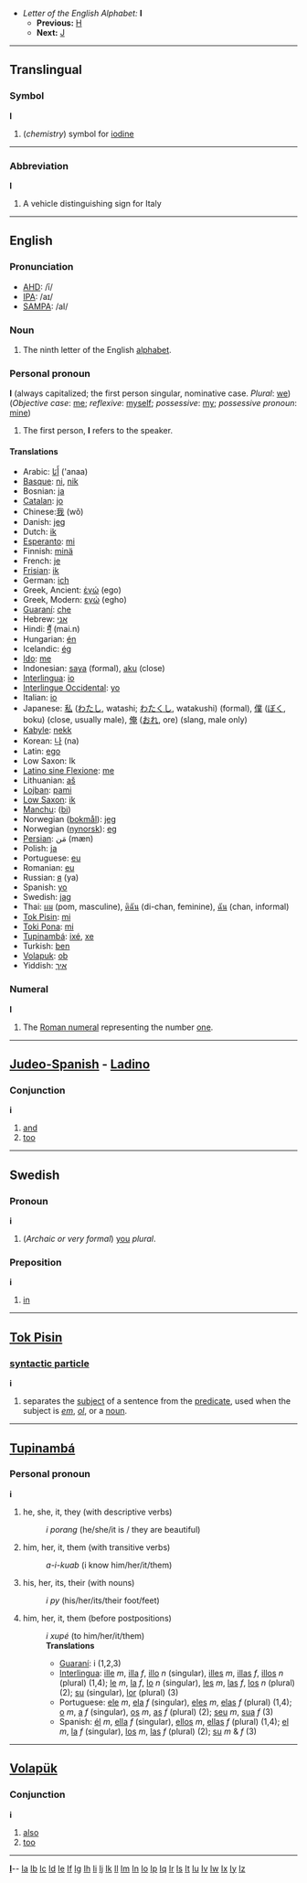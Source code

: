 *''Letter of the English Alphabet:'' '''I'''
**'''Previous:''' [[H]]
**'''Next:''' [[J]]

----
==Translingual==
===Symbol===
'''I'''

#(''chemistry'') symbol for [[iodine]]

----
===Abbreviation===
'''I'''

#A vehicle distinguishing sign for Italy

----
==English==
===Pronunciation===
*[[w:AHD|AHD]]: /ī/
*[[w:IPA|IPA]]: /aɪ/
*[[w:SAMPA|SAMPA]]: /aI/

===Noun===
#The ninth letter of the English [[alphabet]].

===Personal pronoun===
'''I''' (always capitalized; the first person singular, nominative case. ''Plural'': [[we]])<br>
(''Objective case'': [[me]]; ''reflexive'': [[myself]]; ''possessive'': [[my]]; ''possessive pronoun'': [[mine]])


# The first person, '''I''' refers to the speaker.
====Translations====
*Arabic: [[أَنَا]] ('anaa)
*[[Basque]]: [[ni]], [[nik]]
*Bosnian: [[ja]]
*[[Catalan]]: [[jo]]
*Chinese:[[我]] (wǒ)
*Danish: [[jeg]]
*Dutch: [[ik]]
*[[Esperanto]]: [[mi]]
*Finnish: [[minä]]
*French: [[je]]
*[[Frisian]]: [[ik]]
*German: [[ich]]
*Greek, Ancient: [[ἐγώ]] (ego)
*Greek, Modern: [[εγώ]] (egho)
*[[Guaraní]]: [[che]]
*Hebrew: [[אני]]
*Hindi: [[मैं]] (mai.n)
*Hungarian: [[én]]
*Icelandic: [[ég]]
*[[Ido]]: [[me]]
*Indonesian: [[saya]] (formal), [[aku]] (close)
*[[Interlingua]]: [[io]]
*[[Interlingue Occidental]]: [[yo]]
*Italian: [[io]]
*Japanese: [[私]] ([[わたし]], watashi; [[わたくし]], watakushi) (formal), [[僕]] ([[ぼく]], boku) (close, usually male), [[俺]] ([[おれ]], ore) (slang, male only)
*[[Kabyle]]: [[nekk]]
*Korean: [[나]] (na)
*Latin: [[ego]]
*Low Saxon: Ik
*[[Latino sine Flexione]]: [[me]]
*Lithuanian: [[aš]] 
*[[Lojban]]: [[pami]]
*[[Low Saxon]]: [[ik (pd)|ik]]
*[[Manchu]]: ([[bi]])
*Norwegian ([[bokmål]]): [[jeg]]
*Norwegian ([[nynorsk]]): [[eg]]
*[[Persian]]: مَن (mæn)
*Polish: [[ja]]
*Portuguese: [[eu]]
*Romanian: [[eu]]
*Russian: [[я]] (ya)
*Spanish: [[yo]]
*Swedish: [[jag]]
*Thai: [[ผม]] (pom, masculine), [[ดิฉัน]] (di-chan, feminine), [[ฉัน]] (chan, informal)
*[[Tok Pisin]]: [[mi]]
*[[Toki Pona]]: [[mi]]
*[[Tupinambá]]: [[ixé]], [[xe]]
*Turkish: [[ben]]
*[[Volapuk]]: [[ob]]
*Yiddish: [[איך]]

===Numeral===
'''I'''

#The [[Roman numeral]] representing the number [[one]].

----
== [[Judeo-Spanish]] - [[Ladino]] == 
=== Conjunction ===
'''i'''

# [[and]]
# [[too]]

----
== Swedish ==
=== Pronoun ===
'''i'''

# (''Archaic or very formal'') [[you]] ''plural''.

=== Preposition ===
'''i'''

# [[in]]

----

== [[Tok Pisin]] ==
=== [[syntactic particle]] ===
'''i'''

# separates the [[subject]] of a sentence from the [[predicate]], used when the subject is ''[[em]]'', ''[[ol]]'', or a [[noun]].

----
==[[Tupinambá]]==
===Personal pronoun===
'''i'''

# he, she, it, they (with descriptive verbs)
#:''i porang'' (he/she/it is / they are beautiful)
# him, her, it, them (with transitive verbs)
#:''a-i-kuab'' (i know him/her/it/them)
# his, her, its, their (with nouns)
#:''i py'' (his/her/its/their foot/feet)
# him, her, it, them (before postpositions)
#:''i xupé'' (to him/her/it/them)
#:'''Translations'''
#:*[[Guaraní]]: i (1,2,3)
#:*[[Interlingua]]: [[ille]] ''m'', [[illa]] ''f'', [[illo]] ''n'' (singular), [[illes]] ''m'', [[illas]] ''f'', [[illos]] ''n'' (plural) (1,4); [[le]] ''m'', [[la]] ''f'', [[lo]] ''n'' (singular), [[les]] ''m'', [[las]] ''f'', [[los]] ''n'' (plural) (2); [[su]] (singular), [[lor]] (plural) (3)
#:*Portuguese: [[ele]] ''m'', [[ela]] ''f'' (singular), [[eles]] ''m'', [[elas]] ''f'' (plural) (1,4); [[o]] ''m'', [[a]] ''f'' (singular), [[os]] ''m'', [[as]] ''f'' (plural) (2); [[seu]] ''m'', [[sua]] ''f'' (3)
#:*Spanish: [[él]] ''m'', [[ella]] ''f'' (singular), [[ellos]] ''m'', [[ellas]] ''f'' (plural) (1,4); [[el]] ''m'', [[la]] ''f'' (singular), [[los]] ''m'', [[las]] ''f'' (plural) (2); [[su]] ''m'' & ''f'' (3)

----
== [[Volapük]] == 
=== Conjunction ===
'''i'''

# [[also]]
# [[too]]
----
{{msg:indexletters1}}  '''[http://wiktionary.org/w/wiki.phtml?title=Special:Allpages&from=I I] '''-- [http://wiktionary.org/w/wiki.phtml?title=Special:Allpages&from=Ia Ia] [http://wiktionary.org/w/wiki.phtml?title=Special:Allpages&from=Ib Ib] [http://wiktionary.org/w/wiki.phtml?title=Special:Allpages&from=Ic Ic] [http://wiktionary.org/w/wiki.phtml?title=Special:Allpages&from=Id Id] [http://wiktionary.org/w/wiki.phtml?title=Special:Allpages&from=Ie Ie] [http://wiktionary.org/w/wiki.phtml?title=Special:Allpages&from=If If] [http://wiktionary.org/w/wiki.phtml?title=Special:Allpages&from=Ig Ig] [http://wiktionary.org/w/wiki.phtml?title=Special:Allpages&from=Ih Ih] [http://wiktionary.org/w/wiki.phtml?title=Special:Allpages&from=Ii Ii] [http://wiktionary.org/w/wiki.phtml?title=Special:Allpages&from=Ij Ij] [http://wiktionary.org/w/wiki.phtml?title=Special:Allpages&from=Ik Ik] [http://wiktionary.org/w/wiki.phtml?title=Special:Allpages&from=Il Il] [http://wiktionary.org/w/wiki.phtml?title=Special:Allpages&from=Im Im] [http://wiktionary.org/w/wiki.phtml?title=Special:Allpages&from=In In] [http://wiktionary.org/w/wiki.phtml?title=Special:Allpages&from=Io Io] [http://wiktionary.org/w/wiki.phtml?title=Special:Allpages&from=Ip Ip] [http://wiktionary.org/w/wiki.phtml?title=Special:Allpages&from=Iq Iq] [http://wiktionary.org/w/wiki.phtml?title=Special:Allpages&from=Ir Ir] [http://wiktionary.org/w/wiki.phtml?title=Special:Allpages&from=Is Is] [http://wiktionary.org/w/wiki.phtml?title=Special:Allpages&from=It It] [http://wiktionary.org/w/wiki.phtml?title=Special:Allpages&from=Iu Iu] [http://wiktionary.org/w/wiki.phtml?title=Special:Allpages&from=Iv Iv] [http://wiktionary.org/w/wiki.phtml?title=Special:Allpages&from=Iw Iw] [http://wiktionary.org/w/wiki.phtml?title=Special:Allpages&from=Ix Ix] [http://wiktionary.org/w/wiki.phtml?title=Special:Allpages&from=Iy Iy] [http://wiktionary.org/w/wiki.phtml?title=Special:Allpages&from=Iz Iz]<br>
{{msg:indexletters2}}